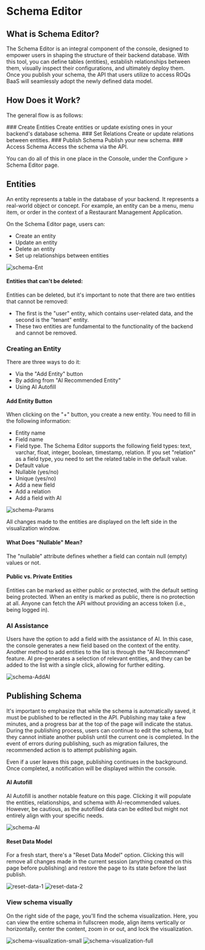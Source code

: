 
# Schema Editor

## What is Schema Editor?

The Schema Editor is an integral component of the console, designed to empower users in shaping the structure of their backend database. With this tool, you can define tables (entities), establish relationships between them, visually inspect their configurations, and ultimately deploy them. Once you publish your schema, the API that users utilize to access ROQs BaaS will seamlessly adopt the newly defined data model.

## How Does it Work?

The general flow is as follows:

<Steps>
### Create Entities 
Create entities or update existing ones in your backend's database schema.
### Set Relations 
Create or update relations between entities.
### Publish Schema
Publish your new schema.
### Access Schema
Access the schema via the API.
</Steps>

You can do all of this in one place in the Console, under the Configure > Schema Editor page.

## Entities

An entity represents a table in the database of your backend. It represents a real-world object or concept. For example, an entity can be a menu, menu item, or order in the context of a Restaurant Management Application.

On the Schema Editor page, users can:

- Create an entity
- Update an entity
- Delete an entity
- Set up relationships between entities

![schema-Ent](public/screenshots/schemaEnt.jpg)

#### Entities that can't be deleted:

Entities can be deleted, but it's important to note that there are two entities that cannot be removed:

- The first is the "user" entity, which contains user-related data, and the second is the "tenant" entity.
- These two entities are fundamental to the functionality of the backend and cannot be removed.

### Creating an Entity

There are three ways to do it:

- Via the "Add Entity" button
- By adding from "AI Recommended Entity"
- Using AI Autofill

#### Add Entity Button

When clicking on the "+" button, you create a new entity. You need to fill in the following information:

- Entity name
- Field name
- Field type. The Schema Editor supports the following field types: text, varchar, float, integer, boolean, timestamp, relation. If you set "relation" as a field type, you need to set the related table in the default value.
- Default value
- Nullable (yes/no)
- Unique (yes/no)
- Add a new field
- Add a relation
- Add a field with AI

![schema-Params](public/screenshots/schemaParams.jpg)

All changes made to the entities are displayed on the left side in the visualization window.

#### What Does "Nullable" Mean?

The "nullable" attribute defines whether a field can contain null (empty) values or not.

#### Public vs. Private Entities

Entities can be marked as either public or protected, with the default setting being protected. When an entity is marked as public, there is no protection at all. Anyone can fetch the API without providing an access token (i.e., being logged in).

### AI Assistance

Users have the option to add a field with the assistance of AI. In this case, the console generates a new field based on the context of the entity.
Another method to add entities to the list is through the "AI Recommend" feature. AI pre-generates a selection of relevant entities, and they can be added to the list with a single click, allowing for further editing.

![schema-AddAI](public/screenshots/schemaAddFieldAI.jpg)

## Publishing Schema

It's important to emphasize that while the schema is automatically saved, it must be published to be reflected in the API. Publishing may take a few minutes, and a progress bar at the top of the page will indicate the status. During the publishing process, users can continue to edit the schema, but they cannot initiate another publish until the current one is completed. In the event of errors during publishing, such as migration failures, the recommended action is to attempt publishing again.

Even if a user leaves this page, publishing continues in the background. Once completed, a notification will be displayed within the console.

#### AI Autofill

AI Autofill is another notable feature on this page. Clicking it will populate the entities, relationships, and schema with AI-recommended values. However, be cautious, as the autofilled data can be edited but might not entirely align with your specific needs.

![schema-AI](public/screenshots/schemaAI.jpg)

#### Reset Data Model

For a fresh start, there's a "Reset Data Model" option. Clicking this will remove all changes made in the current session (anything created on this page before publishing) and restore the page to its state before the last publish.

![reset-data-1](public/screenshots/schemaReset1.jpg)
![reset-data-2](public/screenshots/schemaReset2.jpg)

### View schema visually

On the right side of the page, you'll find the schema visualization. Here, you can view the entire schema in fullscreen mode, align items vertically or horizontally, center the content, zoom in or out, and lock the visualization.

![schema-visualization-small](public/screenshots/schemaVisual1.jpg)
![schema-visualization-full](public/screenshots/schemaVisual2.jpg)
